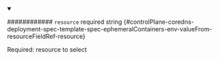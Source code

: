 
<details className="config-field" data-expandable="false" open>
<summary>

############ `resource` <span className="config-field-required" data-required="false">required</span> <span className="config-field-type">string</span> <span className="config-field-default"></span> <span className="config-field-enum"></span> {#controlPlane-coredns-deployment-spec-template-spec-ephemeralContainers-env-valueFrom-resourceFieldRef-resource}

Required: resource to select

</summary>



</details>
